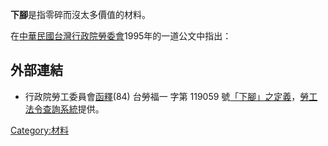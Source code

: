 {{wwv|area=中華民國}}

'''下腳'''是指零碎而沒太多價值的材料。

在[[中華民國|中華民國]][[台灣|台灣]][[行政院|行政院]][[勞委會|勞委會]]1995年的一道公文中指出{{ref|doc}}：
{{quote|「下腳」係指事業單位在營運過程中所殘餘之渣滓、廢料，該事業單位無法回收再生，作為其營業項目相關之用途，而尚可資為他用，仍能變價之物。}}

== 外部連結 ==
* {{note|doc}}行政院勞工委員會[[函釋|函釋]](84) 台勞福一 字第 119059 號[http://laws.cla.gov.tw/Chi/FINT/FINTQRY04.asp?sel_word=%B3%D2%BA%D6%A4@&N1=%B3%D2%BA%D6%A4@&N2=&Y1=&M1=&D1=&Y2=&M2=&D2=&kw=%A4U%B8%7D&sdate=&edate=&keyword=%22%A4U%B8%7D%22&ktitle=&etype=*&EXEC2=%ACd++%B8%DF&datatype=etype&typeid=*&recordNo=2 「下腳」之定義]{{dead link|date=2018年5月 |bot=InternetArchiveBot |fix-attempted=yes }}，[[勞工法令查詢系統|勞工法令查詢系統]]提供。

[[Category:材料|Category:材料]]